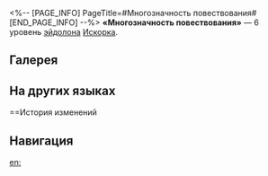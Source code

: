 <%-- [PAGE_INFO]
PageTitle=#Многозначность повествования#
[END_PAGE_INFO] --%>
{{Эйдолон Инфобокс
|Название         = Многозначность повествования
|Изображение      = Эйдолон Многозначность повествования.png
|Персонаж         = Искорка
|Уровень          = 6
|Длительность     = 
|Описание         = Эффект повышения крит. урона, описанный в навыке персонажа, повышает крит. урон на доп. 30% от крит. урона Искорки. Когда Искорка использует свой навык, эффект повышения крит. урона, описанного в её навыке, также накладывается на всех союзников со статусом Шифр. Когда Искорка использует свою сверхспособность, этот эффект распространяется на всех союзников со статусом Шифр, если в отряде есть союзник с активным эффектом повышения крит. урона, описанным в навыке Искорки.
|Свойство1        = 
|Масштабирование1 = 
}}
'''«Многозначность повествования»''' — 6 уровень [[эйдолон]]а [[Искорка]].

==Галерея==
{{Галерея|position=left|captionalign=center
|Персонаж Искорка Эйдолон 6.png|Осколок Эйдолона
}}

==На других языках==
{{На других языках
|en   = Narrative Polysemy
|zhs  = 多重解答
|zht  = 多重解答
|ja   = {{Rubi|重|かさ}}なる{{Rubi|解答|かいとう}}
|ko   = 다중 해답
|es   = Polisemia narrativa
|fr   = Choix multiples
|ru   = Многозначность повествования
|th   = Narrative Polysemy
|vi   = Lời Giải Đáp Đa Tầng
|de   = Mehrfachauswahl
|id   = Narrative Polysemy
|pt   = Narrativa Polissêmica
}}

==История изменений
{{История изменений|3.5}}

==Навигация==
{{Навык Навбокс|Искорка}}

[[en:]]